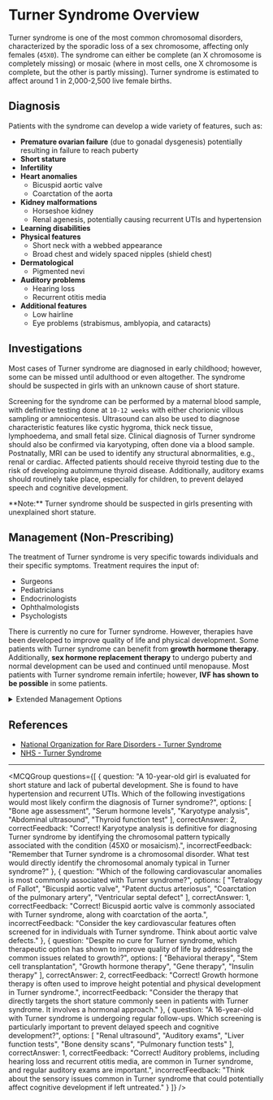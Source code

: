 
# Turner Syndrome Overview

Turner syndrome is one of the most common chromosomal disorders, characterized by the sporadic loss of a sex chromosome, affecting only females (`45X0`). The syndrome can either be complete (an X chromosome is completely missing) or mosaic (where in most cells, one X chromosome is complete, but the other is partly missing). Turner syndrome is estimated to affect around 1 in 2,000-2,500 live female births.

## Diagnosis

Patients with the syndrome can develop a wide variety of features, such as:

- **Premature ovarian failure** (due to gonadal dysgenesis) potentially resulting in failure to reach puberty
- **Short stature**
- **Infertility**
- **Heart anomalies** 
  - Bicuspid aortic valve
  - Coarctation of the aorta
- **Kidney malformations** 
  - Horseshoe kidney
  - Renal agenesis, potentially causing recurrent UTIs and hypertension
- **Learning disabilities**
- **Physical features**
  - Short neck with a webbed appearance
  - Broad chest and widely spaced nipples (shield chest)
- **Dermatological**
  - Pigmented nevi
- **Auditory problems**
  - Hearing loss
  - Recurrent otitis media
- **Additional features**
  - Low hairline
  - Eye problems (strabismus, amblyopia, and cataracts)

## Investigations

Most cases of Turner syndrome are diagnosed in early childhood; however, some can be missed until adulthood or even altogether. The syndrome should be suspected in girls with an unknown cause of short stature.

Screening for the syndrome can be performed by a maternal blood sample, with definitive testing done at `10-12 weeks` with either chorionic villous sampling or amniocentesis. Ultrasound can also be used to diagnose characteristic features like cystic hygroma, thick neck tissue, lymphoedema, and small fetal size. Clinical diagnosis of Turner syndrome should also be confirmed via karyotyping, often done via a blood sample. Postnatally, MRI can be used to identify any structural abnormalities, e.g., renal or cardiac. Affected patients should receive thyroid testing due to the risk of developing autoimmune thyroid disease. Additionally, auditory exams should routinely take place, especially for children, to prevent delayed speech and cognitive development.

<Callout emoji="💡">
**Note:** Turner syndrome should be suspected in girls presenting with unexplained short stature.
</Callout>

## Management (Non-Prescribing)

The treatment of Turner syndrome is very specific towards individuals and their specific symptoms. Treatment requires the input of:

- Surgeons
- Pediatricians
- Endocrinologists
- Ophthalmologists
- Psychologists

There is currently no cure for Turner syndrome. However, therapies have been developed to improve quality of life and physical development. Some patients with Turner syndrome can benefit from **growth hormone therapy**. Additionally, **sex hormone replacement therapy** to undergo puberty and normal development can be used and continued until menopause. Most patients with Turner syndrome remain infertile; however, **IVF has shown to be possible** in some patients.

<details>
<summary>Extended Management Options</summary>

- **Growth Hormone Therapy:** Often recommended to increase height potential.
- **Sex Hormone Therapy:** Helps initiate secondary sexual development.
- **Psychosocial Support:** Important due to potential learning difficulties or social challenges.
  
</details>

## References

- [National Organization for Rare Disorders - Turner Syndrome](https://rarediseases.org/rare-diseases/turner-syndrome/)
- [NHS - Turner Syndrome](https://www.nhs.uk/conditions/turner-syndrome/)

---

<MCQGroup questions={[
  {
    question: "A 10-year-old girl is evaluated for short stature and lack of pubertal development. She is found to have hypertension and recurrent UTIs. Which of the following investigations would most likely confirm the diagnosis of Turner syndrome?",
    options: [
      "Bone age assessment",
      "Serum hormone levels",
      "Karyotype analysis",
      "Abdominal ultrasound",
      "Thyroid function test"
    ],
    correctAnswer: 2,
    correctFeedback: "Correct! Karyotype analysis is definitive for diagnosing Turner syndrome by identifying the chromosomal pattern typically associated with the condition (45X0 or mosaicism).",
    incorrectFeedback: "Remember that Turner syndrome is a chromosomal disorder. What test would directly identify the chromosomal anomaly typical in Turner syndrome?"
  },
  {
    question: "Which of the following cardiovascular anomalies is most commonly associated with Turner syndrome?",
    options: [
      "Tetralogy of Fallot",
      "Bicuspid aortic valve",
      "Patent ductus arteriosus",
      "Coarctation of the pulmonary artery",
      "Ventricular septal defect"
    ],
    correctAnswer: 1,
    correctFeedback: "Correct! Bicuspid aortic valve is commonly associated with Turner syndrome, along with coarctation of the aorta.",
    incorrectFeedback: "Consider the key cardiovascular features often screened for in individuals with Turner syndrome. Think about aortic valve defects."
  },
  {
    question: "Despite no cure for Turner syndrome, which therapeutic option has shown to improve quality of life by addressing the common issues related to growth?",
    options: [
      "Behavioral therapy",
      "Stem cell transplantation",
      "Growth hormone therapy",
      "Gene therapy",
      "Insulin therapy"
    ],
    correctAnswer: 2,
    correctFeedback: "Correct! Growth hormone therapy is often used to improve height potential and physical development in Turner syndrome.",
    incorrectFeedback: "Consider the therapy that directly targets the short stature commonly seen in patients with Turner syndrome. It involves a hormonal approach."
  },
  {
    question: "A 16-year-old with Turner syndrome is undergoing regular follow-ups. Which screening is particularly important to prevent delayed speech and cognitive development?",
    options: [
      "Renal ultrasound",
      "Auditory exams",
      "Liver function tests",
      "Bone density scans",
      "Pulmonary function tests"
    ],
    correctAnswer: 1,
    correctFeedback: "Correct! Auditory problems, including hearing loss and recurrent otitis media, are common in Turner syndrome, and regular auditory exams are important.",
    incorrectFeedback: "Think about the sensory issues common in Turner syndrome that could potentially affect cognitive development if left untreated."
  }
]} />